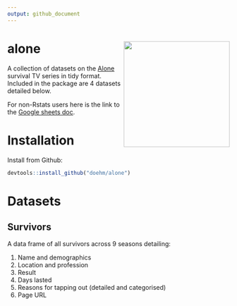 ```yaml
---
output: github_document
---
```


# alone <img src='dev/images/alone hex.png' align="right" height="240" />

A collection of datasets on the [Alone](https://www.history.com/shows/alone) survival TV series in tidy format. Included in the package are 4 datasets detailed below. 

For non-Rstats users here is the link to the [Google sheets doc](https://docs.google.com/spreadsheets/d/1-ZGasLGFVv6t50cOOhcA0SW68jdBIASTh3KFA2o1PQY/edit?usp=sharing).

# Installation

Install from Github:

```r
devtools::install_github("doehm/alone")
```

# Datasets

## Survivors

A data frame of all survivors across 9 seasons detailing:

1. Name and demographics
2. Location and profession
3. Result
4. Days lasted
5. Reasons for tapping out (detailed and categorised)
6. Page URL


